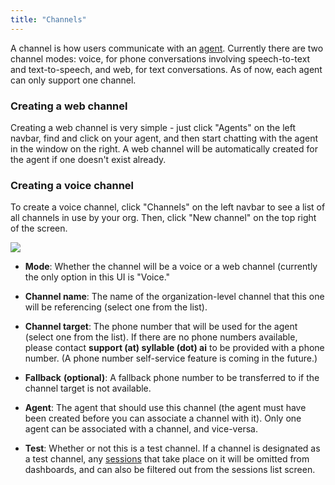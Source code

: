 ```yaml
---
title: "Channels"
---
```


A channel is how users communicate with an [agent](/workspaces/Agents). Currently there are two channel modes: voice, for phone conversations involving speech-to-text and text-to-speech, and web, for text conversations. As of now, each agent can only support one channel.

### Creating a web channel

Creating a web channel is very simple - just click "Agents" on the left navbar, find and click on your agent, and then start chatting with the agent in the window on the right. A web channel will be automatically created for the agent if one doesn't exist already.

### Creating a voice channel

To create a voice channel, click "Channels" on the left navbar to see a list of all channels in use by your org. Then, click "New channel" on the top right of the screen.

![](/mintlify/images/create_new_channel_03_12_2.jpg)

* **Mode**: Whether the channel will be a voice or a web channel (currently the only option in this UI is "Voice."

* **Channel name**: The name of the organization-level channel that this one will be referencing (select one from the list).

* **Channel target**: The phone number that will be used for the agent (select one from the list). If there are no phone numbers available, please contact **support (at) syllable (dot) ai** to be provided with a phone number. (A phone number self-service feature is coming in the future.)

* **Fallback** **(optional)**: A fallback phone number to be transferred to if the channel target is not available.

* **Agent**: The agent that should use this channel (the agent must have been created before you can associate a channel with it). Only one agent can be associated with a channel, and vice-versa.

* **Test**: Whether or not this is a test channel. If a channel is designated as a test channel, any [sessions](/workspaces/Sessions) that take place on it will be omitted from dashboards, and can also be filtered out from the sessions list screen.